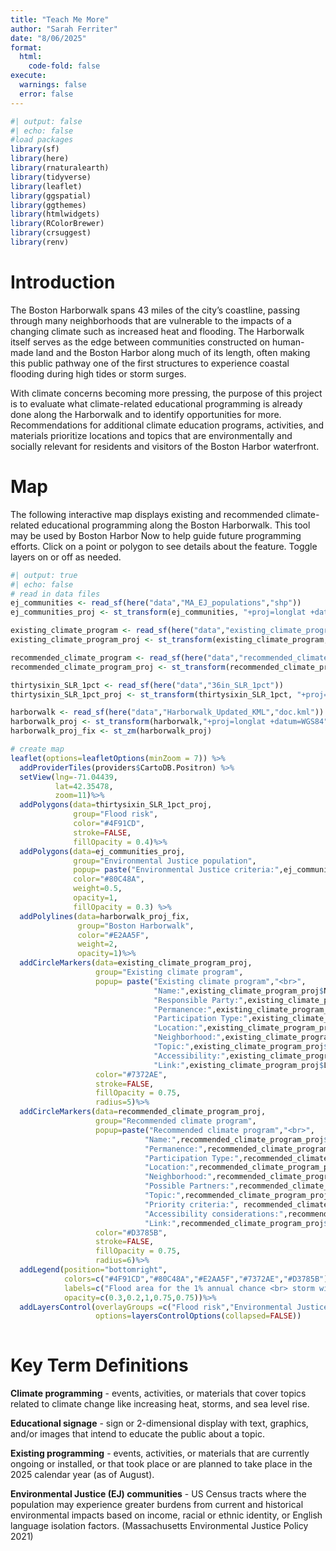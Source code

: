 ```yaml
---
title: "Teach Me More"
author: "Sarah Ferriter"
date: "8/06/2025"
format: 
  html:
    code-fold: false
execute:
  warnings: false
  error: false
---
```


```r
#| output: false
#| echo: false
#load packages
library(sf)
library(here)
library(rnaturalearth)
library(tidyverse)
library(leaflet)
library(ggspatial)
library(ggthemes)
library(htmlwidgets)
library(RColorBrewer)
library(crsuggest)
library(renv)
```

# Introduction

The Boston Harborwalk spans 43 miles of the city’s coastline, passing through many neighborhoods that are vulnerable to the impacts of a changing climate such as increased heat and flooding. The Harborwalk itself serves as the edge between communities constructed on human-made land and the Boston Harbor along much of its length, often making this public pathway one of the first structures to experience coastal flooding during high tides or storm surges.

With climate concerns becoming more pressing, the purpose of this project is to evaluate what climate-related educational programming is already done along the Harborwalk and to identify opportunities for more. Recommendations for additional climate education programs, activities, and materials prioritize locations and topics that are environmentally and socially relevant for residents and visitors of the Boston Harbor waterfront.

# Map

The following interactive map displays existing and recommended climate-related educational programming along the Boston Harborwalk. This tool may be used by Boston Harbor Now to help guide future programming efforts. Click on a point or polygon to see details about the feature. Toggle layers on or off as needed.

```r
#| output: true
#| echo: false
# read in data files
ej_communities <- read_sf(here("data","MA_EJ_populations","shp"))
ej_communities_proj <- st_transform(ej_communities, "+proj=longlat +datum=WGS84")

existing_climate_program <- read_sf(here("data","existing_climate_program"))
existing_climate_program_proj <- st_transform(existing_climate_program, "+proj=longlat +datum=WGS84")

recommended_climate_program <- read_sf(here("data","recommended_climate_program"))
recommended_climate_program_proj <- st_transform(recommended_climate_program, "+proj=longlat +datum=WGS84")

thirtysixin_SLR_1pct <- read_sf(here("data","36in_SLR_1pct"))
thirtysixin_SLR_1pct_proj <- st_transform(thirtysixin_SLR_1pct, "+proj=longlat +datum=WGS84")

harborwalk <- read_sf(here("data","Harborwalk_Updated_KML","doc.kml"))
harborwalk_proj <- st_transform(harborwalk,"+proj=longlat +datum=WGS84")
harborwalk_proj_fix <- st_zm(harborwalk_proj)

# create map
leaflet(options=leafletOptions(minZoom = 7)) %>%
  addProviderTiles(providers$CartoDB.Positron) %>%
  setView(lng=-71.04439, 
          lat=42.35478,
          zoom=11)%>%
  addPolygons(data=thirtysixin_SLR_1pct_proj,
              group="Flood risk",
              color="#4F91CD",
              stroke=FALSE,
              fillOpacity = 0.4)%>%
  addPolygons(data=ej_communities_proj,
              group="Environmental Justice population",
              popup= paste("Environmental Justice criteria:",ej_communities_proj$EJ_CRIT_DE),
              color="#80C48A",
              weight=0.5,
              opacity=1,
              fillOpacity = 0.3) %>%
  addPolylines(data=harborwalk_proj_fix,
               group="Boston Harborwalk",
               color="#E2AA5F",
               weight=2,
               opacity=1)%>%
  addCircleMarkers(data=existing_climate_program_proj,
                   group="Existing climate program",
                   popup= paste("Existing climate program","<br>",
                                "Name:",existing_climate_program_proj$Name,"<br>",
                                "Responsible Party:",existing_climate_program_proj$Responsibl,"<br>",
                                "Permanence:",existing_climate_program_proj$Permanence,"<br>",
                                "Participation Type:",existing_climate_program_proj$Participat,"<br>",
                                "Location:",existing_climate_program_proj$Location,"<br>",
                                "Neighborhood:",existing_climate_program_proj$Neighborho,"<br>",
                                "Topic:",existing_climate_program_proj$Topic,"<br>",
                                "Accessibility:",existing_climate_program_proj$Accessibil,"<br>",
                                "Link:",existing_climate_program_proj$Link,"<br>"),
                   color="#7372AE",
                   stroke=FALSE,
                   fillOpacity = 0.75,
                   radius=5)%>%
  addCircleMarkers(data=recommended_climate_program_proj,
                   group="Recommended climate program",
                   popup=paste("Recommended climate program","<br>",
                              "Name:",recommended_climate_program_proj$Name,"<br>",
                              "Permanence:",recommended_climate_program_proj$Permanence,"<br>",
                              "Participation Type:",recommended_climate_program_proj$Participat,"<br>",
                              "Location:",recommended_climate_program_proj$Location,"<br>",
                              "Neighborhood:",recommended_climate_program_proj$Neighborho,"<br>",
                              "Possible Partners:",recommended_climate_program_proj$Possible_p,"<br>",
                              "Topic:",recommended_climate_program_proj$Topic,"<br>",
                              "Priority criteria:", recommended_climate_program_proj$Priority_c,"<br>",
                              "Accessibility considerations:",recommended_climate_program_proj$Accessibil,"<br>",
                              "Link:",recommended_climate_program_proj$Link_resou,"<br>"),
                   color="#D3785B",
                   stroke=FALSE,
                   fillOpacity = 0.75,
                   radius=6)%>%
  addLegend(position="bottomright",
            colors=c("#4F91CD","#80C48A","#E2AA5F","#7372AE","#D3785B"),
            labels=c("Flood area for the 1% annual chance <br> storm with 36in sea level rise","Environmental Justice population","Boston Harborwalk", "Existing climate program","Recommended climate program"),
            opacity=c(0.3,0.2,1,0.75,0.75))%>%
  addLayersControl(overlayGroups =c("Flood risk","Environmental Justice population","Boston Harborwalk","Existing climate program","Recommended climate program"),
                   options=layersControlOptions(collapsed=FALSE))
  
```

# Key Term Definitions

**Climate programming** - events, activities, or materials that cover topics related to climate change like increasing heat, storms, and sea level rise.

**Educational signage** - sign or 2-dimensional display with text, graphics, and/or images that intend to educate the public about a topic.

**Existing programming** - events, activities, or materials that are currently ongoing or installed, or that took place or are planned to take place in the 2025 calendar year (as of August).

**Environmental Justice (EJ) communities** - US Census tracts where the population may experience greater burdens from current and historical environmental impacts based on income, racial or ethnic identity, or English language isolation factors. (Massachusetts Environmental Justice Policy 2021)



